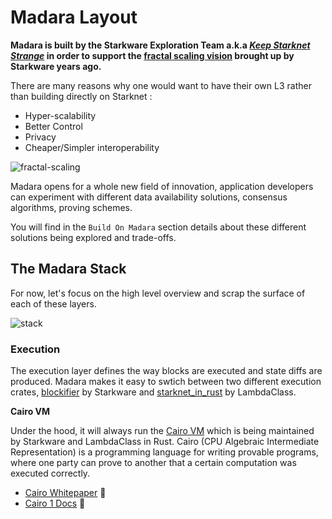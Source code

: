 # Madara Layout

**Madara is built by the Starkware Exploration Team a.k.a *[Keep Starknet Strange](https://github.com/keep-starknet-strange)* in order to support the 
[fractal scaling vision](https://medium.com/starkware/fractal-scaling-from-l2-to-l3-7fe238ecfb4f) brought up by Starkware years ago.**

There are many reasons why one would want to have their own L3 rather than building directly on Starknet :
- Hyper-scalability
- Better Control
- Privacy
- Cheaper/Simpler interoperability

![fractal-scaling](https://miro.medium.com/v2/resize:fit:1400/format:webp/1*clggLFBseZKhBSf-oEWhzA.jpeg)

Madara opens for a whole new field of innovation, application developers can experiment with different data availability solutions, consensus algorithms, proving schemes.

You will find in the `Build On Madara` section details about these different solutions being explored and trade-offs.

## The Madara Stack

For now, let's focus on the high level overview and scrap the surface of each of these layers.

![stack](../static/img/stack.png)

### Execution

The execution layer defines the way blocks are executed and state diffs are produced.
Madara makes it easy to swtich between two different execution crates, [blockifier](https://github.com/starkware-libs/blockifier) by Starkware and [starknet_in_rust](https://github.com/lambdaclass/starknet_in_rust) by LambdaClass.

**Cairo VM**

Under the hood, it will always run the [Cairo VM](https://github.com/lambdaclass/cairo-rs) which is being maintained by Starkware and LambdaClass in Rust.
Cairo (CPU Algebraic Intermediate Representation) is a programming language for writing provable programs, where one party can prove to another that a certain computation was executed correctly.

- [Cairo Whitepaper](https://eprint.iacr.org/2021/1063) 🐺
- [Cairo 1 Docs](https://www.cairo-lang.org/docs/v1.0/) 🦀